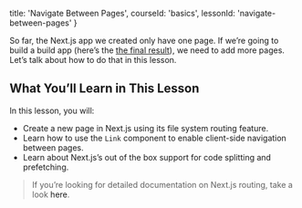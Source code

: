 
  title: 'Navigate Between Pages',
  courseId: 'basics',
  lessonId: 'navigate-between-pages'
}

So far, the Next.js app we created only have one page. If we’re going to build a build app (here’s the [the final result](https://next-learn-starter.now.sh/)), we need to add more pages. Let’s talk about how to do that in this lesson.

## What You’ll Learn in This Lesson

In this lesson, you will:

- Create a new page in Next.js using its file system routing feature.
- Learn how to use the `Link` component to enable client-side navigation between pages.
- Learn about Next.js’s out of the box support for code splitting and prefetching.

> If you’re looking for detailed documentation on Next.js routing, take a look <Link href="/docs/[...slug]" as="/docs/routing/introduction"><a>here</a></Link>.

